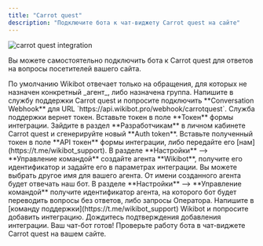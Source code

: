 ```yaml
---
title: "Carrot quest"
description: "Подключите бота к чат-виджету Carrot quest на сайте"
---
```


<img
  src="/images/integrations-carrot-quest.jpg"
  alt="carrot quest integration"
/>

Вы можете самостоятельно подключить бота к Carrot quest для ответов на вопросы посетителей вашего сайта.

<Info>
  По умолчанию Wikibot отвечает только на обращения, для которых не назначен
  конкретный _агент_, либо назначена группа.
</Info>

<Steps>
  <Step title="Создайте Conversation Webhook">
    Напишите в службу поддержки Carrot quest и попросите подключить
    **Conversation Webhook** для URL
    `https://api.wikibot.pro/webhook/carrotquest`. Служба поддержки вернет токен.
    Вставьте токен в поле **Токен** формы интеграции.
  </Step>
  <Step title="Сгенерируйте Auth token">
    Зайдите в раздел **Разработчикам** в личном кабинете Carrot quest и
    сгенерируйте новый **Auth token**. Вставьте полученный токен в поле **API
    токен** формы интеграции, либо передайте его
    [нам](https://t.me/wikibot_support).
  </Step>
  <Step title="Создайте агента Wikibot">
    В разделе **Настройки** --> **Управление командой** создайте агента
    **Wikibot**, получите его идентификатор и задайте его в параметрах
    интеграции. Вы можете выбрать другое имя для вашего агента. От имени
    созданного агента будет отвечать наш бот.
  </Step>
  <Step title="Задайте агента для перевода">
    В разделе **Настройки** --> **Управление командой** получите идентификатор
    агента, на которого бот будет переводить вопросы без ответов, либо запросы
    Оператора.
  </Step>
  <Step title="Запросите добавление интеграции">
    Напишите в [команду поддержки](https://t.me/wikibot_support) Wikibot и
    попросите добавить интеграцию. Дождитесь подтверждения добавления
    интеграции.
  </Step>
  <Step title="Проверьте работу бота">
    Ваш чат-бот готов! Проверьте работу бота в чат-виджете Carrot quest на вашем
    сайте.
  </Step>
</Steps>
